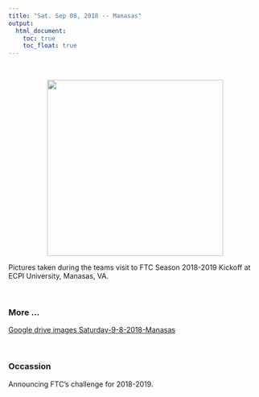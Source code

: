 ---
title: "Sat. Sep 08, 2018 -- Manasas"
output:
  html_document:
    toc: true
    toc_float: true
---

<br>

<center><img src="images/Saturday-9-8-2018-Manasas/IMG_20180908_111604880.jpg" width="350px"></center>  


Pictures taken during the teams visit to FTC Season 2018-2019 Kickoff at ECPI University, Manasas, VA.

        

<br> 

### More ...

[Google drive images Saturday-9-8-2018-Manasas](https://drive.google.com/drive/folders/1TgYwivyGl_R45P0yLfDSHxES6m2wuw5W?usp=sharing)

<br>

### Occassion
Announcing FTC's challenge for 2018-2019. 
